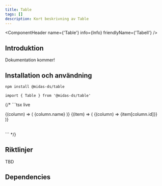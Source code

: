 ```yaml
---
title: Table
tags: []
description: Kort beskrivning av Table
---
```



<ComponentHeader name={'Table'} info={Info} friendlyName={'Tabell'} />

## Introduktion

Dokumentation kommer!

## Installation och användning

```bash npm2yarn
npm install @midas-ds/table
```

```tsx
import { Table } from '@midas-ds/table'
```

{/* ```tsx live
<Table
aria-label="Files"
selectionMode="multiple"
>
<TableHeader columns={columns}>
    {(column) => (
    <Column isRowHeader={column.isRowHeader}>{column.name}</Column>
    )}
</TableHeader>
<TableBody items={rows}>
    {(item) => (
    <Row columns={columns}>
        {(column) => <Cell>{item[column.id]}</Cell>}
    </Row>
    )}
</TableBody>
</Table>
``` */}

## Riktlinjer
TBD

## Dependencies
<ComponentFooter info={Info}/>